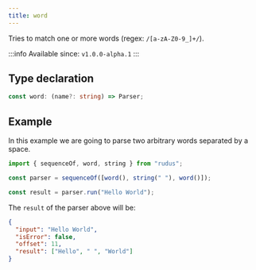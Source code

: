 ```yaml
---
title: word
---
```


Tries to match one or more words (regex: `/[a-zA-Z0-9_]+/`).

:::info
Available since: `v1.0.0-alpha.1`
:::

## Type declaration

```ts
const word: (name?: string) => Parser;
```

## Example

In this example we are going to parse two arbitrary words separated by a space.

```ts
import { sequenceOf, word, string } from "rudus";

const parser = sequenceOf([word(), string(" "), word()]);

const result = parser.run("Hello World");
```

The `result` of the parser above will be:

```json
{
  "input": "Hello World",
  "isError": false,
  "offset": 11,
  "result": ["Hello", " ", "World"]
}
```
